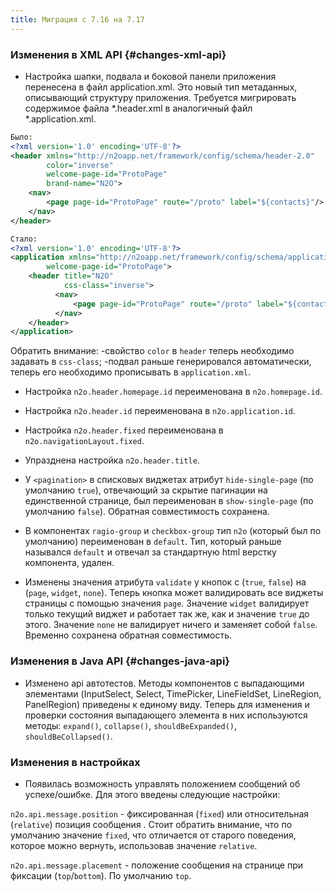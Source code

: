 ```yaml
---
title: Миграция с 7.16 на 7.17
---
```


### Изменения в XML API {#changes-xml-api}

- Настройка шапки, подвала и боковой панели приложения перенесена в файл application.xml. Это новый тип метаданных,
описывающий структуру приложения. Требуется мигрировать содержимое файла *.header.xml в аналогичный файл *.application.xml.

```xml title="Пример преобразования header в application"
Было:
<?xml version='1.0' encoding='UTF-8'?>
<header xmlns="http://n2oapp.net/framework/config/schema/header-2.0"
        color="inverse"
        welcome-page-id="ProtoPage"
        brand-name="N2O">
    <nav>
        <page page-id="ProtoPage" route="/proto" label="${contacts}"/>
    </nav>
</header>

Стало:
<?xml version='1.0' encoding='UTF-8'?>
<application xmlns="http://n2oapp.net/framework/config/schema/application-1.0"
        welcome-page-id="ProtoPage">
    <header title="N2O"
            css-class="inverse">
          <nav>
              <page page-id="ProtoPage" route="/proto" label="${contacts}"/>
          </nav>
    </header>
</application>
```

Обратить внимание:
-свойство `color` в `header` теперь необходимо задавать в `css-class`;
-подвал раньше генерировался автоматически, теперь его необходимо прописывать в `application.xml`.

- Настройка `n2o.header.homepage.id` переименована в `n2o.homepage.id`.
- Настройка `n2o.header.id` переименована в `n2o.application.id`.
- Настройка `n2o.header.fixed` переименована в `n2o.navigationLayout.fixed`.
- Упразднена настройка `n2o.header.title`.

- У `<pagination>` в списковых виджетах атрибут `hide-single-page` (по умолчанию `true`), отвечающий за скрытие пагинации на единственной странице,
был переименован в `show-single-page` (по умолчанию `false`). Обратная совместимость сохранена.

- В компонентах `ragio-group` и `checkbox-group` тип `n2o` (который был по умолчанию) переименован в `default`.
Тип, который раньше назывался `default` и отвечал за стандартную html верстку компонента, удален.

- Изменены значения атрибута `validate` у кнопок с (`true`, `false`) на (`page`, `widget`, `none`).
Теперь кнопка может валидировать все виджеты страницы с помощью значения `page`.
Значение `widget` валидирует только текущий виджет и работает так же, как и значение `true` до этого.
Значение `none` не валидирует ничего и заменяет собой `false`.
Временно сохранена обратная совместимость.

### Изменения в Java API {#changes-java-api}

- Изменено api автотестов. Методы компонентов с выпадающими элементами (InputSelect, Select, TimePicker, LineFieldSet, LineRegion, PanelRegion) приведены к единому виду.
Теперь для изменения и проверки состояния выпадающего элемента в них используются методы: `expand()`, `collapse()`, `shouldBeExpanded()`, `shouldBeCollapsed()`.

### Изменения в настройках

- Появилась возможность управлять положением сообщений об успехе/ошибке.
Для этого введены следующие настройки:

`n2o.api.message.position` - фиксированная (`fixed`) или относительная (`relative`) позиция сообщения .
Стоит обратить внимание, что по умолчанию значение `fixed`, что отличается от старого поведения, которое можно вернуть, использовав значение `relative`.

`n2o.api.message.placement` - положение сообщения на странице при фиксации (`top`/`bottom`). По умолчанию `top`.
